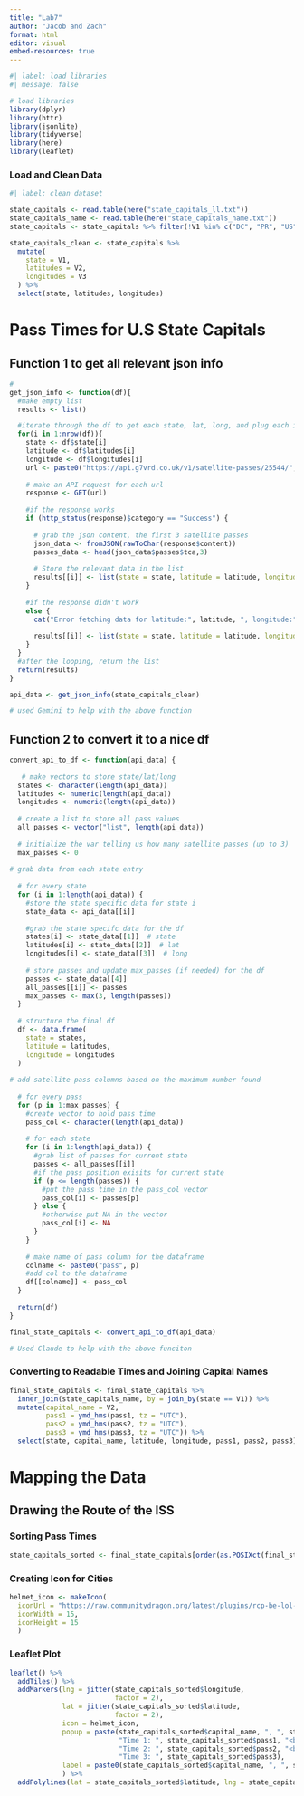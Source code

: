 ```yaml
---
title: "Lab7"
author: "Jacob and Zach"
format: html
editor: visual
embed-resources: true
---
```


```r
#| label: load libraries
#| message: false

# load libraries
library(dplyr)
library(httr)
library(jsonlite)
library(tidyverse)
library(here)
library(leaflet)
```

### Load and Clean Data 

```r
#| label: clean dataset

state_capitals <- read.table(here("state_capitals_ll.txt"))
state_capitals_name <- read.table(here("state_capitals_name.txt"))
state_capitals <- state_capitals %>% filter(!V1 %in% c("DC", "PR", "US", "AK"))

state_capitals_clean <- state_capitals %>%
  mutate(
    state = V1,
    latitudes = V2,
    longitudes = V3
  ) %>%
  select(state, latitudes, longitudes)
```

# Pass Times for U.S State Capitals

## Function 1 to get all relevant json info

```r
# 
get_json_info <- function(df){
  #make empty list
  results <- list() 

  #iterate through the df to get each state, lat, long, and plug each into url.
  for(i in 1:nrow(df)){
    state <- df$state[i]
    latitude <- df$latitudes[i]
    longitude <- df$longitudes[i]
    url <- paste0("https://api.g7vrd.co.uk/v1/satellite-passes/25544/", latitude, "/", longitude, ".json")
    
    # make an API request for each url
    response <- GET(url)
    
    #if the response works
    if (http_status(response)$category == "Success") {
      
      # grab the json content, the first 3 satellite passes
      json_data <- fromJSON(rawToChar(response$content))
      passes_data <- head(json_data$passes$tca,3)
      
      # Store the relevant data in the list
      results[[i]] <- list(state = state, latitude = latitude, longitude = longitude, passes = passes_data)
    }
    
    #if the response didn't work
    else {
      cat("Error fetching data for latitude:", latitude, ", longitude:", longitude)
      
      results[[i]] <- list(state = state, latitude = latitude, longitude = longitude, error = http_status(response)$message)
    }
  }
  #after the looping, return the list
  return(results)
}

api_data <- get_json_info(state_capitals_clean)

# used Gemini to help with the above function
```

## Function 2 to convert it to a nice df

```r
convert_api_to_df <- function(api_data) {
 
   # make vectors to store state/lat/long
  states <- character(length(api_data))
  latitudes <- numeric(length(api_data))
  longitudes <- numeric(length(api_data))
  
  # create a list to store all pass values
  all_passes <- vector("list", length(api_data))
  
  # initialize the var telling us how many satellite passes (up to 3)
  max_passes <- 0
  
# grab data from each state entry
  
  # for every state
  for (i in 1:length(api_data)) {
    #store the state specific data for state i
    state_data <- api_data[[i]]
    
    #grab the state specifc data for the df
    states[i] <- state_data[[1]]  # state
    latitudes[i] <- state_data[[2]]  # lat
    longitudes[i] <- state_data[[3]]  # long
    
    # store passes and update max_passes (if needed) for the df
    passes <- state_data[[4]]
    all_passes[[i]] <- passes
    max_passes <- max(3, length(passes))
  }
  
  # structure the final df
  df <- data.frame(
    state = states,
    latitude = latitudes,
    longitude = longitudes
  )
  
# add satellite pass columns based on the maximum number found
  
  # for every pass
  for (p in 1:max_passes) {
    #create vector to hold pass time 
    pass_col <- character(length(api_data))
    
    # for each state
    for (i in 1:length(api_data)) {
      #grab list of passes for current state
      passes <- all_passes[[i]]
      #if the pass position exisits for current state
      if (p <= length(passes)) {
        #put the pass time in the pass_col vector
        pass_col[i] <- passes[p]
      } else {
        #otherwise put NA in the vector
        pass_col[i] <- NA
      }
    }
    
    # make name of pass column for the dataframe
    colname <- paste0("pass", p)
    #add col to the dataframe
    df[[colname]] <- pass_col
  }
  
  return(df)
}

final_state_capitals <- convert_api_to_df(api_data)

# Used Claude to help with the above funciton
```

### Converting to Readable Times and Joining Capital Names

```r
final_state_capitals <- final_state_capitals %>%
  inner_join(state_capitals_name, by = join_by(state == V1)) %>%
  mutate(capital_name = V2,
         pass1 = ymd_hms(pass1, tz = "UTC"),
         pass2 = ymd_hms(pass2, tz = "UTC"),
         pass3 = ymd_hms(pass3, tz = "UTC")) %>%
  select(state, capital_name, latitude, longitude, pass1, pass2, pass3)
```

# Mapping the Data

## Drawing the Route of the ISS

### Sorting Pass Times

```r
state_capitals_sorted <- final_state_capitals[order(as.POSIXct(final_state_capitals$pass1)), ] 
```

### Creating Icon for Cities

```r
helmet_icon <- makeIcon(
  iconUrl = "https://raw.communitydragon.org/latest/plugins/rcp-be-lol-game-data/global/default/assets/characters/nautilus/skins/skin03/images/nautilus_splash_tile_3.jpg",
  iconWidth = 15, 
  iconHeight = 15
  )
```

### Leaflet Plot

```r
leaflet() %>%
  addTiles() %>%
  addMarkers(lng = jitter(state_capitals_sorted$longitude, 
                          factor = 2), 
             lat = jitter(state_capitals_sorted$latitude,
                          factor = 2), 
             icon = helmet_icon,
             popup = paste(state_capitals_sorted$capital_name, ", ", state_capitals_sorted$state, "<br>",
                           "Time 1: ", state_capitals_sorted$pass1, "<br>",
                           "Time 2: ", state_capitals_sorted$pass2, "<br>",
                           "Time 3: ", state_capitals_sorted$pass3),
             label = paste0(state_capitals_sorted$capital_name, ", ", state_capitals_sorted$state, ".",  " Soonest Pass Time: ", state_capitals_sorted$pass1)
             ) %>%
  addPolylines(lat = state_capitals_sorted$latitude, lng = state_capitals_sorted$longitude)
  
```
